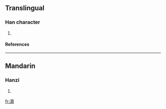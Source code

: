 ==Translingual==
===Han character===
{{Han char|rn=85|rad=水|as=13|sn=16|four=3612<sub>7</sub>|canj=水月山中 (EBUL)}}
# {{defn|Han|sort=水13}}
====References====
{{Han ref|kx=0655.040|dkj=18458|hdz=31740.090|uh=6FCE|ud=28622|bh=E9EE|bd=59886}}

----
==Mandarin==
===Hanzi===
{{cmn-hanzi|pin=[[dǐng]] ([[ding3]])|wg=ting<sup>3</sup>}}
# {{defn|Mandarin}}

[[fr:濎]]